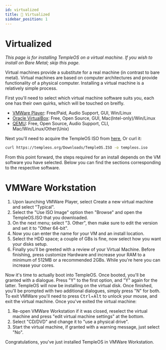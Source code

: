 ```yaml
---
id: virtualized
title: 👾 Virtualized
sidebar_position: 1
---
```


# Virtualized
*This page is for installing TempleOS on a virtual machine. If you wish to install on Bare Metal; skip this page.* 

Virtual machines provide a substitute for a real machine (in contrast to bare metal). Virtual machines are based on  computer architectures and provide functionality of a physical computer. Installing a virtual machine is a relatively simple process.

First you'll need to select which virtual machine software suits you, each one has their own quirks, which will be touched on breifly.
* [VMWare Player](https://www.vmware.com/au/products/workstation-player.html): Free/Paid, Audio Support, GUI, Win/Linux
* [Oracle VirtualBox](https://www.virtualbox.org/): Free, Open Source, GUI, Mac(Intel-only)/Win/Linux
* [QEMU](https://www.google.com/search?client=firefox-b-d&q=QEMU): Free, Open Source, Audio Support, CLI, Mac/Win/Linux/Other(Unix)

Next you'll need to acquire the TempleOS ISO from [here](https://templeos.org/Downloads/TempleOS.ISO), Or curl it:
```sh
curl https://templeos.org/Downloads/TempleOS.ISO -o templeos.iso
```

From this point forward, the steps required for an install depends on the VM software you have selected. Below you can find the sections corresponding to the respective software.

# VMWare Workstation
<ol>
    <li>Upon launching VMWare Player, select Create a new virtual machine and select "Typical".</li>
    <li>Select the "Use ISO Image" option then "Browse" and open the TempleOS.ISO that you downloaded.</li>
    <li>On the next menu; select "3. Other", then make sure to edit the version and set it to "Other 64-bit".</li>
    <li>Now you can enter the name for your VM and an install location.</li>
    <li>Select the HDD space; a couple of GBs is fine, now select how you want your disks setup.</li>
    <li>Finally you'll be greeted with a review of your Virtual Machine. Before finishing, press customize Hardware and increase your RAM to a minimum of 512MB or a recommended 2GBs. While you're here you can increase your cores.</li>
    
</ol>

Now it's time to actually boot into TempleOS. Once booted, you'll be granted with a dialogue. Press "Y" to the first option, and "Y" again for the latter. TempleOS will now be installing on the virtual disk. Once finished, you'll be prompted with two additional dialogues, simply press "N" for both. To exit VMWare you'll need to press <kbd>Ctrl</kbd>+<kbd>Alt</kbd> to unlock your mouse, and exit the virtual machine. Once you've exited the virtual machine:
<ol>
    <li>Re-open VMWare Workstation if it was closed, reselect the virtual machine and press "edit virtual machine settings" at the bottom.</li>
    <li>Select "CD/DVD" and change it to "use a physical drive".</li>
    <li>Start the virtual machine, if granted with a warning message, just select "No".</li>

</ol>

Congratulations, you've just installed TempleOS in VMWare Workstation.
